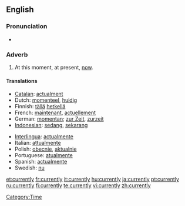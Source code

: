 ==English==

===Pronunciation===
*{{audio|en-us-currently.ogg|Audio (US)}}


===Adverb===
{{en-adv}}

# At this moment, at present, [[now]].

====Translations====
{{top}}
*[[Catalan]]: [[actualment]]
*Dutch: [[momenteel]], [[huidig]]
*Finnish: [[tällä]] [[hetkellä]]
*French: [[maintenant]], [[actuellement]]
*German: [[momentan]]; [[zur Zeit]], [[zurzeit]]
*[[Indonesian]]: [[sedang]], [[sekarang]]
{{mid}}
*[[Interlingua]]: [[actualmente]]
*Italian: [[attualmente]]
*Polish: [[obecnie]], [[aktualnie]]
*Portuguese: [[atualmente]]
*Spanish: [[actualmente]]
*Swedish: [[nu]]
{{bottom}}

[[Category:Time]]

[[et:currently]]
[[fr:currently]]
[[it:currently]]
[[hu:currently]]
[[ja:currently]]
[[pt:currently]]
[[ru:currently]]
[[fi:currently]]
[[te:currently]]
[[vi:currently]]
[[zh:currently]]
